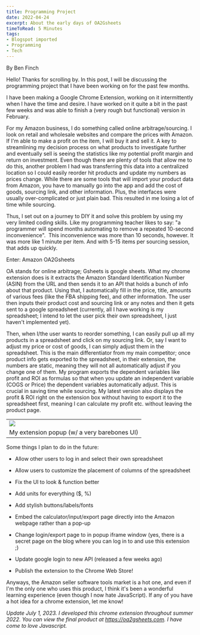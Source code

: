 ```yaml
---
title: Programming Project
date: 2022-04-24
excerpt: About the early days of OA2Gsheets
timeToRead: 5 Minutes
tags:
- Blogspot imported
- Programming
- Tech
---
```



By Ben Finch

Hello! Thanks for scrolling by. In this post, I will be discussing the programming project that I have been working on for the past few months. 

I have been making a Google Chrome Extension, working on it intermittently when I have the time and desire. I have worked on it quite a bit in the past few weeks and was able to finish a (very rough but functional) version in February. 

For my Amazon business, I do something called online arbitrage/sourcing. I look on retail and wholesale websites and compare the prices with Amazon. If I'm able to make a profit on the item, I will buy it and sell it. A key to streamlining my decision process on what products to investigate further and eventually sell is seeing the statistics like my potential profit margin and return on investment. Even though there are plenty of tools that allow me to do this, another problem I had was transferring this data into a centralized location so I could easily reorder hit products and update my numbers as prices change. While there are some tools that will import your product data from Amazon, you have to manually go into the app and add the cost of goods, sourcing link, and other information. Plus, the interfaces were usually over-complicated or just plain bad. This resulted in me losing a lot of time while sourcing. 

Thus, I set out on a journey to DIY it and solve this problem by using my very limited coding skills. Like my programming teacher likes to say: "a programmer will spend months automating to remove a repeated 10-second inconvenience".  This inconvenience was more than 10 seconds, however. It was more like 1 minute per item. And with 5-15 items per sourcing session, that adds up quickly. 

Enter: Amazon OA2Gsheets

OA stands for online arbitrage; Gsheets is google sheets. What my chrome extension does is it extracts the Amazon Standard Identification Number (ASIN) from the URL and then sends it to an API that holds a bunch of info about that product. Using that, I automatically fill in the price, title, amounts of various fees (like the FBA shipping fee), and other information. The user then inputs their product cost and sourcing link or any notes and then it gets sent to a google spreadsheet (currently, all I have working is my spreadsheet; I intend to let the user pick their own spreadsheet, I just haven't implemented yet). 

Then, when I/the user wants to reorder something, I can easily pull up all my products in a spreadsheet and click on my sourcing link. Or, say I want to adjust my price or cost of goods, I can simply adjust them in the spreadsheet. This is the main differentiator from my main competitor; once product info gets exported to the spreadsheet, in their extension, the numbers are static, meaning they will not all automatically adjust if you change one of them. My program exports the dependent variables like profit and ROI as formulas so that when you update an independent variable (COGS or Price) the dependent variables automatically adjust. This is crucial in saving time while sourcing. My latest version also displays the profit & ROI right on the extension box without having to export it to the spreadsheet first, meaning I can calculate my profit etc. without leaving the product page. 

|   |
|---|
|[![](https://blogger.googleusercontent.com/img/b/R29vZ2xl/AVvXsEjegBofUe2Vf4I_HKY99Mmqm6aNxHvRBx5EsBSOnKMeChrJMfVQvbynd-lY4bLu5erYGXuBRix9FGvyY--hmhPyafp72Mpk1he4OMt_YlkkFRVBmhVAwQz-9aTKRdaMGdYZVOjBLa43M63HoyKhxxvtyLNNexhgDs2TxbdZhBgJbOEWBh_NoLQU0ZiD/s320/Screenshot%202022-04-24%202.15.25%20PM.png)](https://www.blogger.com/blog/post/edit/2067534601276460215/6617616393642481032#)|
|My extension popup (w/ a very barebones UI)|

  
Some things I plan to do in the future:

- Allow other users to log in and select their own spreadsheet
- Allow users to customize the placement of columns of the spreadsheet
- Fix the UI to look & function better

- Add units for everything ($, %)
- Add stylish buttons/labels/fonts

- Embed the calculator/input/export page directly into the Amazon webpage rather than a pop-up
- Change login/export page to in popup iframe window (yes, there is a secret page on the blog where you can log in to and use this extension ;)
- Update google login to new API (released a few weeks ago)
- Publish the extension to the Chrome Web Store!

Anyways, the Amazon seller software tools market is a hot one, and even if I'm the only one who uses this product, I think it's been a wonderful learning experience (even though I now hate JavaScript). If any of you have a hot idea for a chrome extension, let me know!

*Update July 1, 2023. I developed this chrome extension throughout summer 2022. You can view the final product at https://oa2gsheets.com. I have come to love Javascript.*

<Giscus
    id="comments"
    repo="benf2004/my-blog"
    repoId="R_kgDOJx_n5Q"
    category="Announcements"
    categoryId="DIC_kwDOJx_n5c4CXmy-"
    mapping="pathname"
    term="Welcome to @giscus/react component!"
    reactionsEnabled="1"
    emitMetadata="0"
    inputPosition="top"
    theme="preferred_color_scheme"
    lang="en"
/>
